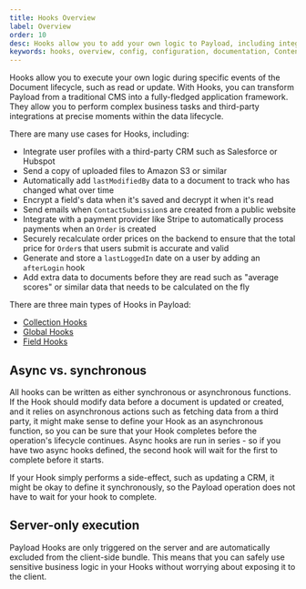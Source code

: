 ```yaml
---
title: Hooks Overview
label: Overview
order: 10
desc: Hooks allow you to add your own logic to Payload, including integrating with third-party APIs, adding auto-generated data, or modifing Payload's base functionality.
keywords: hooks, overview, config, configuration, documentation, Content Management System, cms, headless, javascript, node, react, nextjs
---
```


Hooks allow you to execute your own logic during specific events of the Document lifecycle, such as read or update. With Hooks, you can transform Payload from a traditional CMS into a fully-fledged application framework. They allow you to perform complex business tasks and third-party integrations at precise moments within the data lifecycle.

There are many use cases for Hooks, including:

- Integrate user profiles with a third-party CRM such as Salesforce or Hubspot
- Send a copy of uploaded files to Amazon S3 or similar
- Automatically add `lastModifiedBy` data to a document to track who has changed what over time
- Encrypt a field's data when it's saved and decrypt it when it's read
- Send emails when `ContactSubmission`s are created from a public website
- Integrate with a payment provider like Stripe to automatically process payments when an `Order` is created
- Securely recalculate order prices on the backend to ensure that the total price for `Order`s that users submit is accurate and valid
- Generate and store a `lastLoggedIn` date on a user by adding an `afterLogin` hook
- Add extra data to documents before they are read such as "average scores" or similar data that needs to be calculated on the fly

There are three main types of Hooks in Payload:

- [Collection Hooks](/docs/hooks/collections)
- [Global Hooks](/docs/hooks/globals)
- [Field Hooks](/docs/hooks/fields)

## Async vs. synchronous

All hooks can be written as either synchronous or asynchronous functions. If the Hook should modify data before a document is updated or created, and it relies on asynchronous actions such as fetching data from a third party, it might make sense to define your Hook as an asynchronous function, so you can be sure that your Hook completes before the operation's lifecycle continues. Async hooks are run in series - so if you have two async hooks defined, the second hook will wait for the first to complete before it starts.

If your Hook simply performs a side-effect, such as updating a CRM, it might be okay to define it synchronously, so the Payload operation does not have to wait for your hook to complete.

## Server-only execution

Payload Hooks are only triggered on the server and are automatically excluded from the client-side bundle. This means that you can safely use sensitive business logic in your Hooks without worrying about exposing it to the client.
